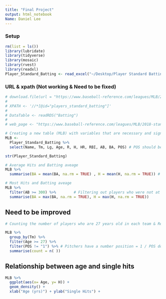 ```yaml
---
title: "Final Project"
output: html_notebook
Name: Daniel Lee
---
```


### Setup
```r
rm(list = ls())
library(lubridate)
library(tidyverse)
library(mosaic)
library(rvest)
library(readxl)
Player_Standard_Batting <- read_excel("~/Desktop/Player Standard Batting.xlsx")

```

### URL & xpath (Not working & Need to be fixed)
```r
# download.file(url = "https://www.baseball-reference.com/leagues/MLB/2018-standard-pitching.shtml", destfile = "Batting")
# 
# XPATH <- '//*[@id="players_standard_batting"]'
# 
# DataTable <- readRDS("Batting")
# 
# web_page <- "https://www.baseball-reference.com/leagues/MLB/2018-standard-pitching.shtml", destfile = "Batting"

```

```r
# Creating a new table (MLB) with variables that are necessary and significant & erasing rows that contain NAs.
MLB <- 
  Player_Standard_Batting %>%
  select(Name, Tm, Lg, Age, R, H, HR, RBI, AB, BA, POS) # POS should be included but could not be found..

str(Player_Standard_Batting)

# Average Hits and Batting aveage
MLB %>%
  summarise(BA = mean(BA, na.rm = TRUE) , H = mean(H, na.rm = TRUE)) # Pitchers Batting Average excluded 

# Most Hits and Batting aveage
MLB %>%
  filter(AB >= 300) %>%        # Filtering out players who were not at bat less than 300 games
  summarise(BA = max(BA, na.rm = TRUE), H = max(H, na.rm = TRUE))
```

## Need to be improved
```r
# Counting the number of players who are 27 years old in each team & Removing pitchers and duplicated names from the data table occured due to trade during season.

MLB %>%
  group_by(Tm) %>%
  filter(Age >= 27) %>%
  filter(POS != "1") %>% # Pitchers have a number position = 1 / POS does not work 
  summarise(count = n( ))

```

## Relationship between age and single hits
```r
MLB %>%
  ggplot(aes(x= Age, y= H)) + 
  geom_density() +
  xlab("Age (yrs)") + ylab("Single Hits") +
  
```

